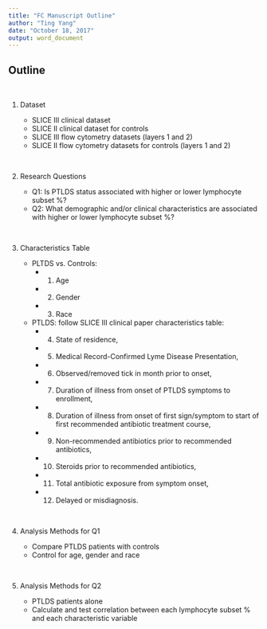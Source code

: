 ```yaml
---
title: "FC Manuscript Outline"
author: "Ting Yang"
date: "October 18, 2017"
output: word_document
---
```


## Outline 
<br>

1. Dataset

    * SLICE III clinical dataset
    * SLICE II clinical dataset for controls
    * SLICE III flow cytometry datasets (layers 1 and 2)
    * SLICE II flow cytometry datasets for controls (layers 1 and 2)
   
<br>

2. Research Questions

    * Q1: Is PTLDS status associated with higher or lower lymphocyte subset \%?
    * Q2: What demographic and/or clinical characteristics are associated with higher or lower lymphocyte subset \%?
  
<br>

3. Characteristics Table

    * PLTDS vs. Controls:
      * (1) Age
      * (2) Gender
      * (3) Race
      
    * PTLDS: follow SLICE III clinical paper characteristics table: 
      * (4) State of residence, 
      * (5) Medical Record-Confirmed Lyme Disease Presentation, 
      * (6) Observed/removed tick in month prior to onset, 
      * (7) Duration of illness from onset of PTLDS symptoms to enrollment, 
      * (8) Duration of illness from onset of first sign/symptom to start of first recommended antibiotic treatment course, 
      * (9) Non-recommended antibiotics prior to recommended antibiotics, 
      * (10) Steroids prior to recommended antibiotics, 
      * (11) Total antibiotic exposure from symptom onset, 
      * (12) Delayed or misdiagnosis.

<br>

4. Analysis Methods for Q1

    * Compare PTLDS patients with controls
    * Control for age, gender and race

<br>

5. Analysis Methods for Q2

    * PTLDS patients alone
    * Calculate and test correlation between each lymphocyte subset \% and each characteristic variable
